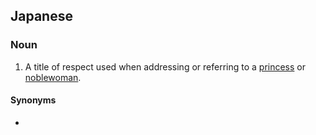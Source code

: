 ==Japanese==
{{ja-kanjitab|姫|様}}

===Noun===
{{ja-noun|ひめ-さま}}

# A title of respect used when addressing or referring to a [[princess]] or [[noblewoman]].

====Synonyms====
* {{ja-r|お姫様|おひめ-さま}}